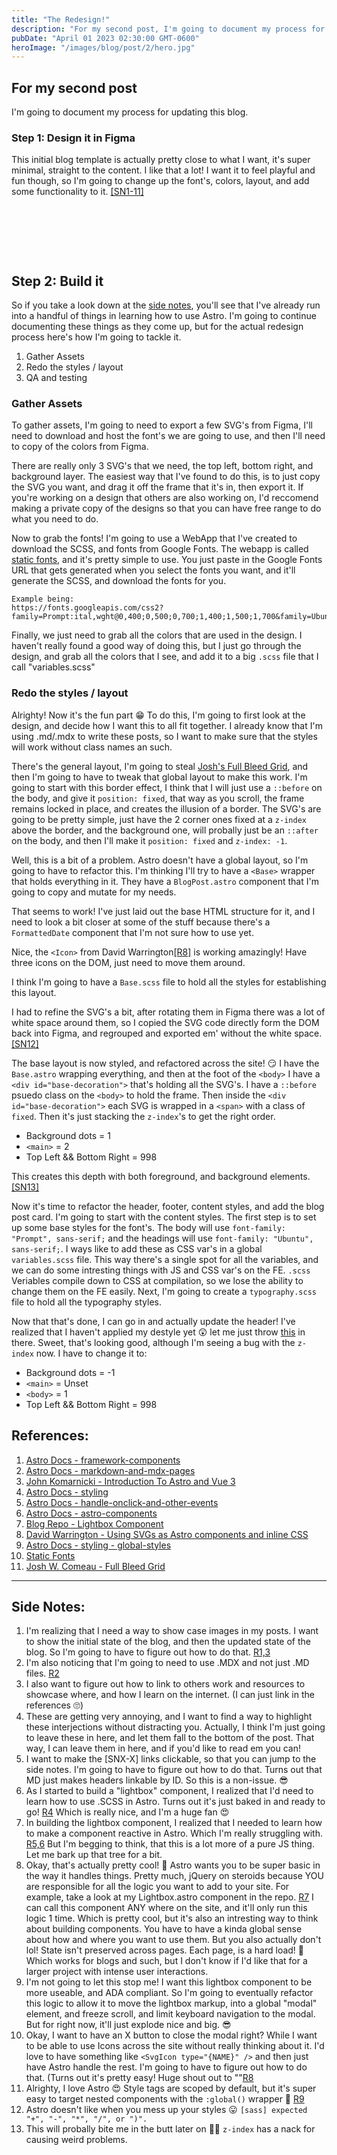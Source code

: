```yaml
---
title: "The Redesign!"
description: "For my second post, I'm going to document my process for updating this blog."
pubDate: "April 01 2023 02:30:00 GMT-0600"
heroImage: "/images/blog/post/2/hero.jpg"
---
```



## For my second post

I'm going to document my process for updating this blog.

### Step 1: Design it in Figma

This initial blog template is actually pretty close to what I want, it's super minimal, straight to the content.
I like that a lot! I want it to feel playful and fun though, so I'm going to change up the font's, colors, layout, and
add some functionality to it. [[SN1-11]](#side-notes)

<br />

<Lightbox
	image='/images/blog/post/2/initial.jpg'
	caption='Initial Templates'
	alt='An image that shows the 3 main initial templates for this blog.'
/>

<br />

<Lightbox
	image='/images/blog/post/2/redesigned.jpg'
	caption='Redeisgned Templates'
	alt='An image that shows the 3 main redesigned templates for this blog.'
/>

<br />

## Step 2: Build it

So if you take a look down at the [side notes](#side-notes), you'll see that I've already run into a handful of things
in learning how to use Astro. I'm going to continue documenting these things as they come up, but for the actual redesign
process here's how I'm going to tackle it.

1. Gather Assets
2. Redo the styles / layout
3. QA and testing

### Gather Assets

To gather assets, I'm going to need to export a few SVG's from Figma, I'll need to download and host the font's we are going
to use, and then I'll need to copy of the colors from Figma.

There are really only 3 SVG's that we need, the top left, bottom right, and background layer. The easiest way that I've
found to do this, is to just copy the SVG you want, and drag it off the frame that it's in, then export it. If you're working
on a design that others are also working on, I'd reccomend making a private copy of the designs so that you can have free
range to do what you need to do.

Now to grab the fonts! I'm going to use a WebApp that I've created to download the SCSS, and fonts from Google Fonts.
The webapp is called [static fonts](https://static-fonts.com/), and it's pretty simple to use. You just paste in the Google
Fonts URL that gets generated when you select the fonts you want, and it'll generate the SCSS, and download the fonts for you.

```
Example being:
https://fonts.googleapis.com/css2?family=Prompt:ital,wght@0,400;0,500;0,700;1,400;1,500;1,700&family=Ubuntu:ital,wght@0,400;0,500;0,700;1,400;1,500;1,700&display=swap
```

Finally, we just need to grab all the colors that are used in the design. I haven't really found a good way of doing this,
but I just go through the design, and grab all the colors that I see, and add it to a big `.scss` file that I call "variables.scss"

### Redo the styles / layout

Alrighty! Now it's the fun part 😁 To do this, I'm going to first look at the design, and decide how I want this to all
fit together. I already know that I'm using .md/.mdx to write these posts, so I want to make sure that the styles will
work without class names an such.

There's the general layout, I'm going to steal [Josh's Full Bleed Grid](https://www.joshwcomeau.com/css/full-bleed/), and then
I'm going to have to tweak that global layout to make this work. I'm going to start with this border effect, I think that
I will just use a `::before` on the body, and give it `position: fixed`, that way as you scroll, the frame remains locked
in place, and creates the illusion of a border. The SVG's are going to be pretty simple, just have the 2 corner ones fixed
at a `z-index` above the border, and the background one, will probally just be an `::after` on the body, and then I'll
make it `position: fixed` and `z-index: -1`.

Well, this is a bit of a problem. Astro doesn't have a global layout, so I'm going to have to refactor this. I'm thinking
I'll try to have a `<Base>` wrapper that holds everything in it. They have a `BlogPost.astro` component that I'm going to
copy and mutate for my needs.

That seems to work! I've just laid out the base HTML structure for it, and I need to look a bit closer at some of the stuff
because there's a `FormattedDate` component that I'm not sure how to use yet.

Nice, the `<Icon>` from David Warrington[[R8]](#references) is working amazingly! Have three icons on the DOM, just need
to move them around.

I think I'm going to have a `Base.scss` file to hold all the styles for establishing this layout.

I had to refine the SVG's a bit, after rotating them in Figma there was a lot of white space around them, so I copied the
SVG code directly form the DOM back into Figma, and regrouped and exported em' without the white space.[[SN12]](#side-notes)

The base layout is now styled, and refactored across the site! 😏 I have the `Base.astro` wrapping everything, and then
at the foot of the `<body>` I have a `<div id="base-decoration">` that's holding all the SVG's. I have a `::before` psuedo
class on the `<body>` to hold the frame. Then inside the `<div id="base-decoration">` each SVG is wrapped in a `<span>`
with a class of `fixed`. Then it's just stacking the `z-index`'s to get the right order.

- Background dots = 1
- `<main>` = 2
- Top Left && Bottom Right = 998

This creates this depth with both foreground, and background elements. [[SN13]](#side-notes)

Now it's time to refactor the header, footer, content styles, and add the blog post card. I'm going to start with the
content styles. The first step is to set up some base styles for the font's. The body will use
`font-family: "Prompt", sans-serif;` and the headings will use `font-family: "Ubuntu", sans-serif;`. I ways like to add
these as CSS var's in a global `variables.scss` file. This way there's a single spot for all the variables, and we can
do some intresting things with JS and CSS var's on the FE. `.scss` Veriables compile down to CSS at compilation, so we
lose the ability to change them on the FE easily. Next, I'm going to create a `typography.scss` file to hold all the
typography styles.

Now that that's done, I can go in and actually update the header! I've realized that I haven't applied my destyle yet 😲
let me just throw [this](https://github.com/nicolas-cusan/destyle.css) in there. Sweet, that's looking good, although I'm
seeing a bug with the `z-index` now. I have to change it to:

- Background dots = -1
- `<main>` = Unset
- `<body>` = 1
- Top Left && Bottom Right = 998

## References:

1. [Astro Docs - framework-components ](https://docs.astro.build/en/core-concepts/framework-components/)
2. [Astro Docs - markdown-and-mdx-pages ](https://docs.astro.build/en/guides/markdown-content/#markdown-and-mdx-pages)
3. [John Komarnicki - Introduction To Astro and Vue 3 ](https://www.youtube.com/watch?v=e9NV6mBKe30)
4. [Astro Docs - styling](https://docs.astro.build/en/guides/styling/)
5. [Astro Docs - handle-onclick-and-other-events](https://docs.astro.build/en/guides/client-side-scripts/#handle-onclick-and-other-events)
6. [Astro Docs - astro-components](https://docs.astro.build/en/core-concepts/astro-components/)
7. [Blog Repo - Lightbox Component](https://github.com/tubstrr/blog/tree/main/src/components/media/Lightbox.astro)
8. [David Warrington - Using SVGs as Astro components and inline CSS](https://ellodave.dev/blog/article/using-svgs-as-astro-components-and-inline-css/)
9. [Astro Docs - styling - global-styles](https://docs.astro.build/en/guides/styling/#global-styles)
10. [Static Fonts](https://static-fonts.com/)
11. [Josh W. Comeau - Full Bleed Grid](https://www.joshwcomeau.com/css/full-bleed/)

---

## Side Notes:

1. I'm realizing that I need a way to show case images in my posts. I want to show the initial state of the blog, and then the updated state of the blog. So I'm going to have to figure out how to do that. [R1,3](#references)
2. I'm also noticing that I'm going to need to use .MDX and not just .MD files. [R2](#references)
3. I also want to figure out how to link to others work and resources to showcase where, and how I learn on the internet. (I can just link in the references 🙄)
4. These are getting very annoying, and I want to find a way to highlight these interjections without distracting you. Actually, I think I'm just going to leave these in here, and let them fall to the bottom of the post. That way, I can leave them in here, and if you'd like to read em you can!
5. I want to make the [SNX-X] links clickable, so that you can jump to the side notes. I'm going to have to figure out how to do that. Turns out that MD just makes headers linkable by ID. So this is a non-issue. 😎
6. As I started to build a "lightbox" component, I realized that I'd need to learn how to use .SCSS in Astro. Turns out it's just baked in and ready to go! [R4](#references) Which is really nice, and I'm a huge fan 😍
7. In building the lightbox component, I realized that I needed to learn how to make a component reactive in Astro. Which I'm really struggling with. [R5,6](#references) But I'm begging to think, that this is a lot more of a pure JS thing. Let me bark up that tree for a bit.
8. Okay, that's actually pretty cool! 🤯 Astro wants you to be super basic in the way it handles things. Pretty much, jQuery on steroids because YOU are responsible for all the logic you want to add to your site. For example, take a look at my Lightbox.astro component in the repo. [R7](#references) I can call this component ANY where on the site, and it'll only run this logic 1 time. Which is pretty cool, but it's also an intresting way to think about building components. You have to have a kinda global sense about how and where you want to use them. But you also actually don't lol! State isn't preserved across pages. Each page, is a hard load! 🤯 Which works for blogs and such, but I don't know if I'd like that for a larger project with intense user interactions.
9. I'm not going to let this stop me! I want this lightbox component to be more useable, and ADA compliant. So I'm going to eventually refactor this logic to allow it to move the lightbox markup, into a global "modal" element, and freeze scroll, and limit keyboard navigation to the modal. But for right now, it'll just explode nice and big. 😎
10. Okay, I want to have an X button to close the modal right? While I want to be able to use Icons across the site without really thinking about it. I'd love to have something like `<SvgIcon type="{NAME}" />` and then just have Astro handle the rest. I'm going to have to figure out how to do that. (Turns out it's pretty easy! Huge shout out to ""[R8](#references)
11. Alrighty, I love Astro 😍 Style tags are scoped by default, but it's super easy to target nested components with the `:global()` wrapper 🤯 [R9](#references)
12. Astro doesn't like when you mess up your styles 😛 `[sass] expected "+", "-", "*", "/", or ")".`
13. This will probally bite me in the butt later on 😮‍💨 `z-index` has a nack for causing weird problems.
